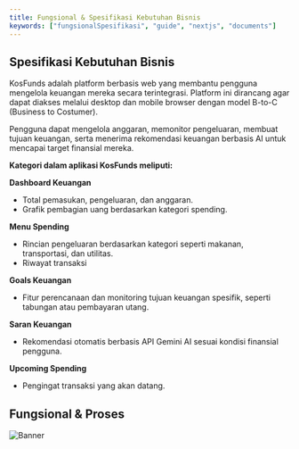 ```yaml
---
title: Fungsional & Spesifikasi Kebutuhan Bisnis
keywords: ["fungsionalSpesifikasi", "guide", "nextjs", "documents"]
---
```


## Spesifikasi Kebutuhan Bisnis

KosFunds adalah platform berbasis web yang membantu pengguna mengelola keuangan mereka secara terintegrasi. Platform ini dirancang agar dapat diakses melalui desktop dan mobile browser dengan model B-to-C (Business to Costumer).

Pengguna dapat mengelola anggaran, memonitor pengeluaran, membuat tujuan keuangan, serta menerima rekomendasi keuangan berbasis AI untuk mencapai target finansial mereka.

**Kategori dalam aplikasi KosFunds meliputi:**

**Dashboard Keuangan**
- Total pemasukan, pengeluaran, dan anggaran.
- Grafik pembagian uang berdasarkan kategori spending.

**Menu Spending**
- Rincian pengeluaran berdasarkan kategori seperti makanan, transportasi, dan utilitas.
- Riwayat transaksi

**Goals Keuangan**
- Fitur perencanaan dan monitoring tujuan keuangan spesifik, seperti tabungan atau pembayaran utang.

**Saran Keuangan**
- Rekomendasi otomatis berbasis API Gemini AI sesuai kondisi finansial pengguna.

**Upcoming Spending**
- Pengingat transaksi yang akan datang.


## Fungsional & Proses

![Banner](/images/FlowCHartbw.png "Documents")